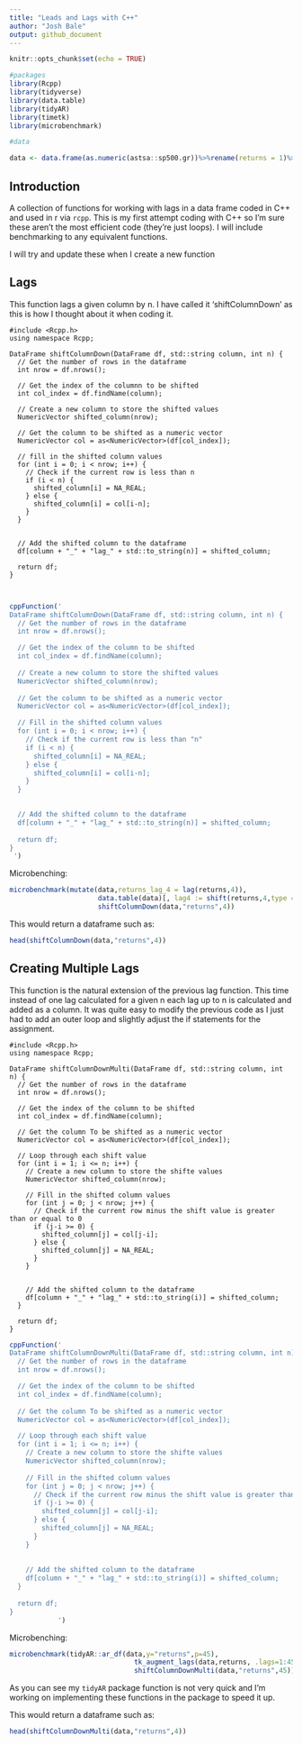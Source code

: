 ```yaml
---
title: "Leads and Lags with C++"
author: "Josh Bale"
output: github_document
---
```


```r
knitr::opts_chunk$set(echo = TRUE)

#packages
library(Rcpp)
library(tidyverse)
library(data.table)
library(tidyAR)
library(timetk)
library(microbenchmark)

#data

data <- data.frame(as.numeric(astsa::sp500.gr))%>%rename(returns = 1)%>%mutate(double = returns*2, triple = returns*3)

```

## Introduction

A collection of functions for working with lags in a data frame coded in C++ and used in r via `rcpp`. This is my first attempt coding with C++ so I'm sure these aren't the most efficient code  (they're just loops). I will include benchmarking to any equivalent functions.

I will try and update these when I create a new function

## Lags

This function lags a given column by n. I have called it 'shiftColumnDown' as this is how I thought about it when coding it.

```Rcpp
#include <Rcpp.h>
using namespace Rcpp;

DataFrame shiftColumnDown(DataFrame df, std::string column, int n) {
  // Get the number of rows in the dataframe
  int nrow = df.nrows();

  // Get the index of the columnn to be shifted
  int col_index = df.findName(column);
  
  // Create a new column to store the shifted values
  NumericVector shifted_column(nrow);
  
  // Get the column to be shifted as a numeric vector
  NumericVector col = as<NumericVector>(df[col_index]);

  // fill in the shifted column values
  for (int i = 0; i < nrow; i++) {
    // Check if the current row is less than n
    if (i < n) {
      shifted_column[i] = NA_REAL;
    } else {
      shifted_column[i] = col[i-n];
    }
  }

  
  // Add the shifted column to the dataframe
  df[column + "_" + "lag_" + std::to_string(n)] = shifted_column;
  
  return df;
}



```


```r

cppFunction('
DataFrame shiftColumnDown(DataFrame df, std::string column, int n) {
  // Get the number of rows in the dataframe
  int nrow = df.nrows();

  // Get the index of the column to be shifted
  int col_index = df.findName(column);
  
  // Create a new column to store the shifted values
  NumericVector shifted_column(nrow);
  
  // Get the column to be shifted as a numeric vector
  NumericVector col = as<NumericVector>(df[col_index]);

  // Fill in the shifted column values
  for (int i = 0; i < nrow; i++) {
    // Check if the current row is less than "n"
    if (i < n) {
      shifted_column[i] = NA_REAL;
    } else {
      shifted_column[i] = col[i-n];
    }
  }

  
  // Add the shifted column to the dataframe
  df[column + "_" + "lag_" + std::to_string(n)] = shifted_column;
  
  return df;
}
 ')


```

Microbenching:

```r
microbenchmark(mutate(data,returns_lag_4 = lag(returns,4)),
                      data.table(data)[, lag4 := shift(returns,4,type = "lag")],
                      shiftColumnDown(data,"returns",4))
```

This would return a dataframe such as:

```r
head(shiftColumnDown(data,"returns",4))
```

## Creating Multiple Lags

This function is the natural extension of the previous lag function. This time instead of one lag calculated for a given n each lag up to n is calculated and added as a column. It was quite easy to modify the previous code as I just had to add an outer loop and slightly adjust the if statements for the assignment.

```Rcpp
#include <Rcpp.h>
using namespace Rcpp;

DataFrame shiftColumnDownMulti(DataFrame df, std::string column, int n) {
  // Get the number of rows in the dataframe
  int nrow = df.nrows();

  // Get the index of the column to be shifted
  int col_index = df.findName(column);
  
  // Get the column To be shifted as a numeric vector
  NumericVector col = as<NumericVector>(df[col_index]);

  // Loop through each shift value
  for (int i = 1; i <= n; i++) {
    // Create a new column to store the shifte values
    NumericVector shifted_column(nrow);
    
    // Fill in the shifted column values
    for (int j = 0; j < nrow; j++) {
      // Check if the current row minus the shift value is greater than or equal to 0
      if (j-i >= 0) {
        shifted_column[j] = col[j-i];
      } else {
        shifted_column[j] = NA_REAL;
      }
    }
    
    
    // Add the shifted column to the dataframe
    df[column + "_" + "lag_" + std::to_string(i)] = shifted_column;
  }
  
  return df;
}
```

```r
cppFunction('
DataFrame shiftColumnDownMulti(DataFrame df, std::string column, int n) {
  // Get the number of rows in the dataframe
  int nrow = df.nrows();

  // Get the index of the column to be shifted
  int col_index = df.findName(column);
  
  // Get the column To be shifted as a numeric vector
  NumericVector col = as<NumericVector>(df[col_index]);

  // Loop through each shift value
  for (int i = 1; i <= n; i++) {
    // Create a new column to store the shifte values
    NumericVector shifted_column(nrow);
    
    // Fill in the shifted column values
    for (int j = 0; j < nrow; j++) {
      // Check if the current row minus the shift value is greater than or equal to 0
      if (j-i >= 0) {
        shifted_column[j] = col[j-i];
      } else {
        shifted_column[j] = NA_REAL;
      }
    }
    
    
    // Add the shifted column to the dataframe
    df[column + "_" + "lag_" + std::to_string(i)] = shifted_column;
  }
  
  return df;
}
            ')
```

Microbenching:

```r
microbenchmark(tidyAR::ar_df(data,y="returns",p=45),
                               tk_augment_lags(data,returns, .lags=1:45),
                               shiftColumnDownMulti(data,"returns",45))
```

As you can see my `tidyAR` package function is not very quick and I'm working on implementing these functions in the package to speed it up.

This would return a dataframe such as:

```r
head(shiftColumnDownMulti(data,"returns",4))
```

